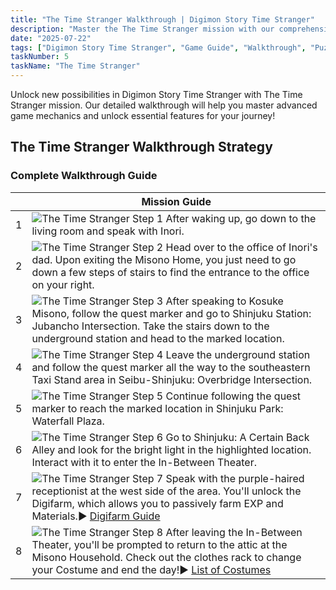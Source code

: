 ```yaml
---
title: "The Time Stranger Walkthrough | Digimon Story Time Stranger"
description: "Master the The Time Stranger mission with our comprehensive walkthrough. Learn battle strategies, game mechanics, and progression tips for Digimon Story Time Stranger."
date: "2025-07-22"
tags: ["Digimon Story Time Stranger", "Game Guide", "Walkthrough", "Puzzle Games", "Mobile Games"]
taskNumber: 5
taskName: "The Time Stranger"
---
```


Unlock new possibilities in Digimon Story Time Stranger with The Time Stranger mission. Our detailed walkthrough will help you master advanced game mechanics and unlock essential features for your journey!

## The Time Stranger Walkthrough Strategy

### Complete Walkthrough Guide

|  | Mission Guide |
| --- | --- |
| 1 | ![The Time Stranger Step 1](/images/walkthorough/d341f692d59ef992.webp) After waking up, go down to the living room and speak with Inori. |
| 2 | ![The Time Stranger Step 2](/images/walkthorough/d3910fe29ef9c768.webp) Head over to the office of Inori's dad. Upon exiting the Misono Home, you just need to go down a few steps of stairs to find the entrance to the office on your right. |
| 3 | ![The Time Stranger Step 3](/images/walkthorough/3884d657df2c5abb.webp) After speaking to Kosuke Misono, follow the quest marker and go to Shinjuku Station: Jubancho Intersection. Take the stairs down to the underground station and head to the marked location. |
| 4 | ![The Time Stranger Step 4](/images/walkthorough/7cff1e54546ab51a.webp) Leave the underground station and follow the quest marker all the way to the southeastern Taxi Stand area in Seibu-Shinjuku: Overbridge Intersection. |
| 5 | ![The Time Stranger Step 5](/images/walkthorough/b04b2c34c9d4c367.webp) Continue following the quest marker to reach the marked location in Shinjuku Park: Waterfall Plaza. |
| 6 | ![The Time Stranger Step 6](/images/walkthorough/34561f2fcbc59e91.webp) Go to Shinjuku: A Certain Back Alley and look for the bright light in the highlighted location. Interact with it to enter the In-Between Theater. |
| 7 | ![The Time Stranger Step 7](/images/walkthorough/0101c474f7f7450b.webp) Speak with the purple-haired receptionist at the west side of the area. You'll unlock the Digifarm, which allows you to passively farm EXP and Materials.▶︎ [Digifarm Guide](/games/Digimon-Story-Time-Stranger/archives/554989) |
| 8 | ![The Time Stranger Step 8](/images/walkthorough/dcd674c7418948e4.webp) After leaving the In-Between Theater, you'll be prompted to return to the attic at the Misono Household. Check out the clothes rack to change your Costume and end the day!▶︎ [List of Costumes](/games/Digimon-Story-Time-Stranger/archives/554926) |